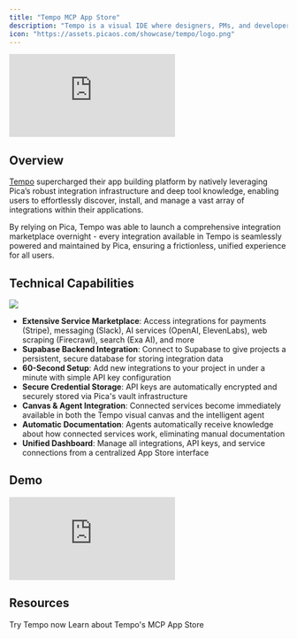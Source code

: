 ```yaml
---
title: "Tempo MCP App Store"
description: "Tempo is a visual IDE where designers, PMs, and developers build together. The Tempo MCP App Store (powered by Pica), instantly add payments, messaging, AI agents, and more."
icon: "https://assets.picaos.com/showcase/tempo/logo.png"
---
```


<iframe
  className="w-full aspect-video rounded-xl"
  src="https://www.youtube.com/embed/vy0sWCeaX_A"
  title="Tempo MCP App Store Demo"
  frameborder="0"
  allow="accelerometer; autoplay; clipboard-write; encrypted-media; gyroscope; picture-in-picture"
  controls
  allowFullScreen
></iframe>

## Overview

[Tempo](https://tempo.new) supercharged their app building platform by natively leveraging Pica’s robust integration 
infrastructure and deep tool knowledge, enabling users to effortlessly discover, install, and manage a vast 
array of integrations within their applications. 

By relying on Pica, Tempo was able to launch a comprehensive integration marketplace 
overnight - every integration available in Tempo is seamlessly powered and maintained by Pica, 
ensuring a frictionless, unified experience for all users.

## Technical Capabilities

<Frame caption="Pica natively powering the Tempo MCP App Store">
  <img src="/images/showcase/tempo/demo.png" />
</Frame>

- **Extensive Service Marketplace**: Access integrations for payments (Stripe), messaging (Slack), AI services (OpenAI, ElevenLabs), web scraping (Firecrawl), search (Exa AI), and more
- **Supabase Backend Integration**: Connect to Supabase to give projects a persistent, secure database for storing integration data
- **60-Second Setup**: Add new integrations to your project in under a minute with simple API key configuration
- **Secure Credential Storage**: API keys are automatically encrypted and securely stored via Pica's vault infrastructure
- **Canvas & Agent Integration**: Connected services become immediately available in both the Tempo visual canvas and the intelligent agent
- **Automatic Documentation**: Agents automatically receive knowledge about how connected services work, eliminating manual documentation
- **Unified Dashboard**: Manage all integrations, API keys, and service connections from a centralized App Store interface

## Demo

<iframe
  className="w-full aspect-video rounded-xl"
  src="https://www.youtube.com/embed/5LSFZB0RJn0"
  title="Tempo MCP App Store Demo"
  frameBorder="0"
  allow="accelerometer; autoplay; clipboard-write; encrypted-media; gyroscope; picture-in-picture"
  allowFullScreen
></iframe>

## Resources

<CardGroup cols={2}>
  <Card title="Tempo homepage" icon="store" href="https://tempo.new">
    Try Tempo now
  </Card>
  <Card title="Documentation" icon="book" href="https://tempolabsinc.mintlify.app/MCP/overview">
    Learn about Tempo's MCP App Store
  </Card>
</CardGroup>

